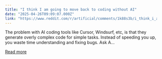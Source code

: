 ```yaml
---
title: "I think I am going to move back to coding without AI"
date: "2025-04-26T09:09:07.000Z"
link: "https://www.reddit.com/r/artificial/comments/1k88s3b/i_think_i_am_going_to_move_back_to_coding_without/"
---
```


The problem with AI coding tools like Cursor, Windsurf, etc, is that they generate overly complex code for simple tasks. Instead of speeding you up, you waste time understanding and fixing bugs. Ask A...

[Read more](https://www.reddit.com/r/artificial/comments/1k88s3b/i_think_i_am_going_to_move_back_to_coding_without/)
